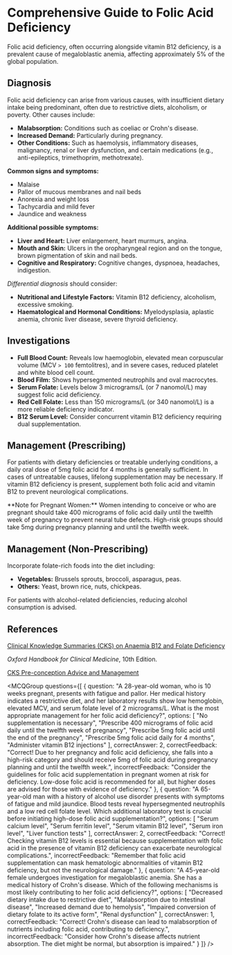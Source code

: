 
# Comprehensive Guide to Folic Acid Deficiency

Folic acid deficiency, often occurring alongside vitamin B12 deficiency, is a prevalent cause of megaloblastic anemia, affecting approximately 5% of the global population.

## Diagnosis

Folic acid deficiency can arise from various causes, with insufficient dietary intake being predominant, often due to restrictive diets, alcoholism, or poverty. Other causes include:

- **Malabsorption:** Conditions such as coeliac or Crohn's disease.
- **Increased Demand:** Particularly during pregnancy.
- **Other Conditions:** Such as haemolysis, inflammatory diseases, malignancy, renal or liver dysfunction, and certain medications (e.g., anti-epileptics, trimethoprim, methotrexate).

**Common signs and symptoms:**

- Malaise
- Pallor of mucous membranes and nail beds
- Anorexia and weight loss
- Tachycardia and mild fever
- Jaundice and weakness

**Additional possible symptoms:**

- **Liver and Heart:** Liver enlargement, heart murmurs, angina.
- **Mouth and Skin:** Ulcers in the oropharyngeal region and on the tongue, brown pigmentation of skin and nail beds.
- **Cognitive and Respiratory:** Cognitive changes, dyspnoea, headaches, indigestion.

*Differential diagnosis* should consider:

- **Nutritional and Lifestyle Factors:** Vitamin B12 deficiency, alcoholism, excessive smoking.
- **Haematological and Hormonal Conditions:** Myelodysplasia, aplastic anemia, chronic liver disease, severe thyroid deficiency.

## Investigations

- **Full Blood Count:** Reveals low haemoglobin, elevated mean corpuscular volume (MCV `> 100` femtolitres), and in severe cases, reduced platelet and white blood cell count.
- **Blood Film:** Shows hypersegmented neutrophils and oval macrocytes.
- **Serum Folate:** Levels below 3 micrograms/L (or 7 nanomol/L) may suggest folic acid deficiency.
- **Red Cell Folate:** Less than 150 micrograms/L (or 340 nanomol/L) is a more reliable deficiency indicator.
- **B12 Serum Level:** Consider concurrent vitamin B12 deficiency requiring dual supplementation.

## Management (Prescribing)

For patients with dietary deficiencies or treatable underlying conditions, a daily oral dose of 5mg folic acid for 4 months is generally sufficient. In cases of untreatable causes, lifelong supplementation may be necessary. If vitamin B12 deficiency is present, supplement both folic acid and vitamin B12 to prevent neurological complications.

<Callout emoji="📝">
**Note for Pregnant Women:** 
Women intending to conceive or who are pregnant should take 400 micrograms of folic acid daily until the twelfth week of pregnancy to prevent neural tube defects. High-risk groups should take 5mg during pregnancy planning and until the twelfth week.
</Callout>

## Management (Non-Prescribing)

Incorporate folate-rich foods into the diet including:

- **Vegetables:** Brussels sprouts, broccoli, asparagus, peas.
- **Others:** Yeast, brown rice, nuts, chickpeas.

For patients with alcohol-related deficiencies, reducing alcohol consumption is advised.

## References

[Clinical Knowledge Summaries (CKS) on Anaemia B12 and Folate Deficiency](https://cks.nice.org.uk/anaemia-b12-and-folate-deficiency)

*Oxford Handbook for Clinical Medicine*, 10th Edition.

[CKS Pre-conception Advice and Management](https://cks.nice.org.uk/pre-conception-advice-and-management)

<MCQGroup questions={[
  {
    question: "A 28-year-old woman, who is 10 weeks pregnant, presents with fatigue and pallor. Her medical history indicates a restrictive diet, and her laboratory results show low hemoglobin, elevated MCV, and serum folate level of 2 micrograms/L. What is the most appropriate management for her folic acid deficiency?",
    options: [
      "No supplementation is necessary",
      "Prescribe 400 micrograms of folic acid daily until the twelfth week of pregnancy",
      "Prescribe 5mg folic acid until the end of the pregnancy",
      "Prescribe 5mg folic acid daily for 4 months",
      "Administer vitamin B12 injections"
    ],
    correctAnswer: 2,
    correctFeedback: "Correct! Due to her pregnancy and folic acid deficiency, she falls into a high-risk category and should receive 5mg of folic acid during pregnancy planning and until the twelfth week.",
    incorrectFeedback: "Consider the guidelines for folic acid supplementation in pregnant women at risk for deficiency. Low-dose folic acid is recommended for all, but higher doses are advised for those with evidence of deficiency."
  },
  {
    question: "A 65-year-old man with a history of alcohol use disorder presents with symptoms of fatigue and mild jaundice. Blood tests reveal hypersegmented neutrophils and a low red cell folate level. Which additional laboratory test is crucial before initiating high-dose folic acid supplementation?",
    options: [
      "Serum calcium level",
      "Serum ferritin level",
      "Serum vitamin B12 level",
      "Serum iron level",
      "Liver function tests"
    ],
    correctAnswer: 2,
    correctFeedback: "Correct! Checking vitamin B12 levels is essential because supplementation with folic acid in the presence of vitamin B12 deficiency can exacerbate neurological complications.",
    incorrectFeedback: "Remember that folic acid supplementation can mask hematologic abnormalities of vitamin B12 deficiency, but not the neurological damage."
  },
  {
    question: "A 45-year-old female undergoes investigation for megaloblastic anemia. She has a medical history of Crohn's disease. Which of the following mechanisms is most likely contributing to her folic acid deficiency?",
    options: [
      "Decreased dietary intake due to restrictive diet",
      "Malabsorption due to intestinal disease",
      "Increased demand due to hemolysis",
      "Impaired conversion of dietary folate to its active form",
      "Renal dysfunction"
    ],
    correctAnswer: 1,
    correctFeedback: "Correct! Crohn's disease can lead to malabsorption of nutrients including folic acid, contributing to deficiency.",
    incorrectFeedback: "Consider how Crohn's disease affects nutrient absorption. The diet might be normal, but absorption is impaired."
  }
]} />